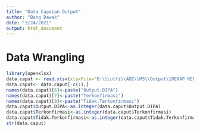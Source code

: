 ---
title: "Data Capaian Output"
author: "Bang Dawak"
date: "3/24/2021"
output: html_document
---

# Data Wrangling
```{r setup, include=FALSE}
library(openxlsx)
data.caput <- read.xlsx(xlsxFile="D:\\Lutfi\\ADI\\MS\\Output\\REKAP KERTAS KERJA CAPAIAN OUTPUT per 24 Maret 2021.xlsx")
data.caput<- data.caput[-c(1),]
names(data.caput)[6]<-paste("Output.DIPA")
names(data.caput)[7]<-paste("Terkonfirmasi")
names(data.caput)[8]<-paste("Tidak.Terkonfirmasi")
data.caput$Output.DIPA<-as.integer(data.caput$Output.DIPA)
data.caput$Terkonfirmasi<-as.integer(data.caput$Terkonfirmasi)
data.caput$Tidak.Terkonfirmasi<-as.integer(data.caput$Tidak.Terkonfirmasi)
str(data.caput)

```

